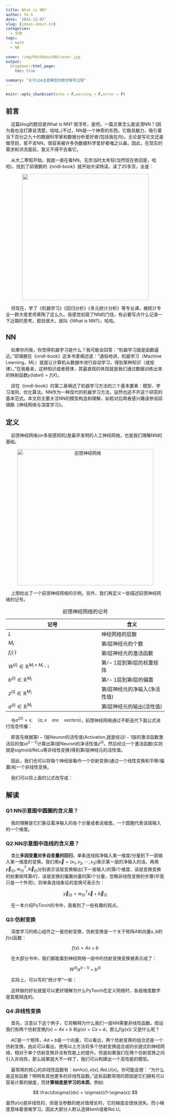 ```yaml
---
title: What is NN?
author: Ye.S
date: '2021-12-07'
slug: [ideas-about-nn]
categories:
  - 文章
tags:
  - math
  - NN
  
cover: /img/MathAboutNN/cover.jpg
output:
  blogdown::html_page:
    toc: true
  
summary: "关于LDA主题模型的数学推导过程"
---
```


```r
knitr::opts_chunk$set(echo = F,warning = F,error = F)
```

## 前言

$\quad$这篇blog的题目是What is NN? 很浮夸，是吧。一篇文章怎么能说清NN？(因为我也没打算说清楚，哈哈。)不过，NN是一个神奇的东西，它极具魅力，吸引着当下百分之九十的数据科学家和数据分析爱好者(包括我在内)。无论是写论文还是做项目，若不言NN，很容易被许多伪数据科学爱好者嗤之以鼻。因此，在现实的需求和洪流面前，我又不得不去看它。

$\quad$从大二寒假开始，我就一直在看NN。无奈当时太年轻(当然现在依旧是，哈哈)，找到了邱锡鹏的《nndl-book》就开始大读特读。读了20多页，全是：

<center>

![](/img/MathAboutNN/nike.jpg){width="401"}

</center>

$\quad$但现在，学了《机器学习》《回归分析》《多元统计分析》等专业课，被统计专业一群大佬老师熏陶了这么久。我感觉初窥了NN的门径，有必要写点什么记录一下近期的思考。题目很大，就叫《What is NN?》，哈哈。

## NN

$\quad$如果你问我，你觉得机器学习是什么？我可能会回答："机器学习就是函数逼近。"邱锡鹏在《nndl-book》这本书里阐述道："通俗地讲，机器学习（Machine Learning，ML）就是让计算机从数据中进行自动学习，得到某种知识（或规律）。"在我看来，这种知识或者规律，其最直观的体现就是我们通过数据训练出来的映射函数$y(label) = f(X)$。

$\quad$邱在《nndl-book》的第二章阐述了机器学习方法的三个基本要素：模型、学习准则、优化算法。NN作为一种现代的机器学习方法，自然也逃不开这个研究的基本范式。本文将主要关注NN的模型构造和理解，如若对后两者感兴趣请参阅邱锡鹏《神经网络与深度学习》。

## 定义

$\quad$前馈神经网络(or多层感知机)是最早发明的人工神经网络，也是我们理解NN的基础。

<center>

<img src="/img/MathAboutNN/cover.jpg" alt="前馈神经网络" width="432" height="432"/>

</center>

$\quad$上图给出了一个前馈神经网络的示例。另外，我们再定义一些描述前馈神经网络的记号。

| 记号                                          | 含义                            |
|-----------------------------------------------|---------------------------------|
| $L$                                           | 神经网络的层数                  |
| $M_l$                                         | 第$l$层神经元的个数             |
| $f_l(·)$                                      | 第$l$层神经元的激活函数         |
| $W^{(l)} \in \mathbb{R}^{M_l \times M_{l-1}}$ | 第$𝑙 − 1$层到第$l$层的权重矩阵  |
| $b^{(l)} \in \mathbb{R}^{M_l}$                | 第$𝑙 − 1$层到第$l$层的偏置      |
| $z^{(l)} \in \mathbb{R}^{M_l}$                | 第$l$层神经元的净输入(净活性值) |
| $a^{(l)} \in \mathbb{R}^{M_l}$                | 第$l$层神经元的输出(活性值)     |

: 前馈神经网络的记号

$\quad$令${a}^{(0)} = {x},\quad(a,x \quad are  \quad vectors)$，前馈神经网络通过不断迭代下面公式进行信息传播：

\begin{align*}
\begin{cases}
z^{(l)} &= W^{(l)} {a}^{(l-1)} + b^{(l)} \\
{a}^{(l)} &= f_l(z^{(l)})
\end{cases}
\end{align*}

$\quad$即首先根据第$l-1$层Neuron的活性值(Activation,就是经过$l-1$层的激活函数激活后的值)$a^{(l-1)}$计算出第$l$层Neuron的净活性值$z^{(l)}$。然后经过一个激活函数(实则就是sigmoid/ReLu等非线性变换)得到第$l$层神经元的活性值。

$\quad$因此，我们也可以将每个神经层看作一个仿射变换(通过一个线性变换和平移/偏置)和一个非线性变换。

$\quad$我们可以将上面的公式改写成：

\begin{align*}
\begin{cases}
活性值版：& a^{(l)}&=f_l(W^{(l)} {a}^{(l-1)} + b^{(l)})\\
净活性值版：& z^{(l)}&=W^{(l)}f_{l-1}(z^{(l-1)})+b^{(l)}
\end{cases}
\end{align*}

## 解读

### Q1:NN示意图中圆圈的含义是？

$\quad$我的理解是它们象征着净输入的各个分量或者说维度。一个圆圈代表该层输入的一个维度。

### Q2:NN示意图中连线的含义是？

$\quad$类比**多因变量对多自变量的回归**，单条连线指净输入某一维度/分量到下一层输入某一维度的变换。我们用$\overrightarrow{x} = (x_1,x_2,\cdots,x_3)$表示某一层的净输入的话，再用$\overrightarrow{y}_{(i)},w^T_{(i)},\overrightarrow{b}_{(i)}$分别表示该层变换输出(下一层输入)的第$i$个维度、该层变换变换的权重矩阵第$i$行、该层变换的偏置向量的第$i$个分量，忽略非线性变换的步骤(毕竟只是一个外壳)，则单条连线象征的变换可表示为：

$$
\overrightarrow{y}_{(i)}=w^T_{(i)} \overrightarrow{x}+\overrightarrow{b}_{(i)}
$$

$\quad$在一本介绍PyTorch的书中，我看到了一些有趣的观点。

### Q3:仿射变换

$\quad$深度学习的核心组件之一是仿射变换，仿射变换是一个关于矩阵$A$和向量$x,b$的$f(x)$函数：

$$
f(x) = Ax+b
$$

$\quad$在大部分书中，我们都能看到神经网络一层中的仿射变换变换被表示成了：

$$
W^{(l)}a^{(l-1)}+b^{(l)}
$$

$\quad$实际上，可以写的“统计学”一些：

\begin{align*}
a^{(l-1)}B^{(l)}+b^{(l)}
\end{align*}

$\quad$这样做的好处就是可以更好理解为什么PyTorch在定义网络时，各层维度数字是首尾相连的。

### Q4:非线性变换

$\quad$首先，注意以下这个例子，它将解释为什么我们一层NN需要非线性函数。假设我们有两个仿射变换$f(x) = Ax+b$
和$g(x) = Cx+d$。那么$f(g(x))$ 又是什么呢？

\begin{align*}
f(g(x)) &= A(Cx+d)+b \\
&= ACx + (Ad+b)
\end{align*}

$\quad AC$是一个矩阵，$Ad+b$是一个向量，可以看出，两个仿射变换的组合还是一个仿射变换。由此可以看出，使用以上方法将多个仿射变换组合成的长链式的神经网络，相对于单个仿射变换并没有性能上的提升。但是如果我们在两个仿射变换之间引入非线性，那么结果就大不一样了，我们可以构建出一个高性能的模型。

$\quad$最常用的核心的非线性函数有：$tanh(x),\sigma(x),ReLU(x)$。你可能会想： “为什么是这些函数？明明有其他更多的非线性函数。”这些函数常用的原因是它们拥有可以容易计算的梯度，而**计算梯度是学习的本质**。例如:

$$
\frac{d\sigma}{dx} = \sigma(x)(1-\sigma(x))
$$

虽然$\sigma(x)$是非线性的，但是当参数的绝对值增长时，它的梯度会很快消失。而小梯度意味着很难学习。因此大部分人默认选择$tanh$或者$ReLU$。

